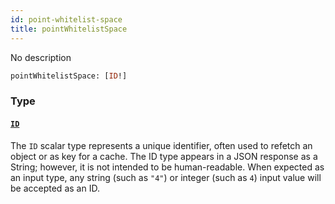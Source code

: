 ```yaml
---
id: point-whitelist-space
title: pointWhitelistSpace
---
```



No description

```graphql
pointWhitelistSpace: [ID!]
```


### Type

#### [`ID`](../../references/scalars/id) 

The `ID` scalar type represents a unique identifier, often used to refetch an object or as key for a cache. The ID type appears in a JSON response as a String; however, it is not intended to be human-readable. When expected as an input type, any string (such as `"4"`) or integer (such as `4`) input value will be accepted as an ID.




